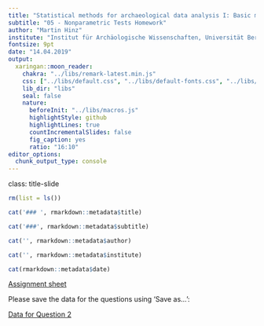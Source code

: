 ```yaml
---
title: "Statistical methods for archaeological data analysis I: Basic methods"
subtitle: "05 - Nonparametric Tests Homework"
author: "Martin Hinz"
institute: "Institut für Archäologische Wissenschaften, Universität Bern"
fontsize: 9pt
date: "14.04.2019"
output:
  xaringan::moon_reader:
    chakra: "../libs/remark-latest.min.js"
    css: ["../libs/default.css", "../libs/default-fonts.css", "../libs/customize.css"]
    lib_dir: "libs"
    seal: false
    nature:
      beforeInit: "../libs/macros.js"
      highlightStyle: github
      highlightLines: true
      countIncrementalSlides: false
      fig_caption: yes
      ratio: "16:10"
editor_options: 
  chunk_output_type: console
---
```

class: title-slide

```r
rm(list = ls())
```

```r
cat('### ', rmarkdown::metadata$title)
```

```r
cat('###', rmarkdown::metadata$subtitle)
```

```r
cat('', rmarkdown::metadata$author)
```

```r
cat('', rmarkdown::metadata$institute)
```

```r
cat(rmarkdown::metadata$date)
```

[Assignment sheet](hausaufgabe_05.pdf)

Please save the data for the questions using 'Save as...':

[Data for Question 2](./erhalt_graeber.csv)
